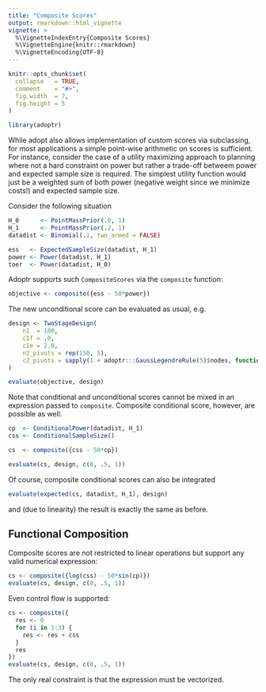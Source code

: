 ```yaml
---
title: "Composite Scores"
output: rmarkdown::html_vignette
vignette: >
  %\VignetteIndexEntry{Composite Scores}
  %\VignetteEngine{knitr::rmarkdown}
  %\VignetteEncoding{UTF-8}
---
```


```r
knitr::opts_chunk$set(
  collapse   = TRUE,
  comment    = "#>",
  fig.width  = 7,
  fig.height = 5
)
```

```r
library(adoptr)
```



While adopt also allows implementation of custom scores via subclassing,
for most applications a simple point-wise arithmetic on scores is
sufficient.
For instance, consider the case of a utility maximizing approach to
planning where not a hard constraint on power but rather a trade-off betweem 
power and expected sample size is required.
The simplest utility function would just be a weighted sum of both
power (negative weight since we minimize costs!) and expected
sample size.

Consider the following situation
```r
H_0      <- PointMassPrior(.0, 1)
H_1      <- PointMassPrior(.2, 1)
datadist <- Binomial(.1, two_armed = FALSE)

ess   <- ExpectedSampleSize(datadist, H_1)
power <- Power(datadist, H_1)
toer  <- Power(datadist, H_0)
```

Adoptr supports such `CompositeScores` via the `composite` function:
```r
objective <- composite({ess - 50*power})
```

The new unconditional score can be evaluated as usual, e.g.
```r
design <- TwoStageDesign(
    n1  = 100,
    c1f = .0,
    c1e = 2.0,
    n2_pivots = rep(150, 5),
    c2_pivots = sapply(1 + adoptr:::GaussLegendreRule(5)$nodes, function(x) -x + 2)
)

evaluate(objective, design)
```

Note that conditional and unconditional scores cannot be mixed in an 
expression passed to `composite`. 
Composite conditional score, however, are possible as well.
```r
cp  <- ConditionalPower(datadist, H_1)
css <- ConditionalSampleSize()

cs  <- composite({css - 50*cp})
```

```r
evaluate(cs, design, c(0, .5, 1))
```

Of course, composite conditional scores can also be integrated
```r
evaluate(expected(cs, datadist, H_1), design)
```
and (due to linearity) the result is exactly the same as before.



## Functional Composition

Composite scores are not restricted to linear operations but support
any valid numerical expression:
```r
cs <- composite({log(css) - 50*sin(cp)})
evaluate(cs, design, c(0, .5, 1))
```
Even control flow is supported:
```r
cs <- composite({
  res <- 0
  for (i in 1:3) {
    res <- res + css
  }
  res
})
evaluate(cs, design, c(0, .5, 1))
```
The only real constraint is that the expression must be vectorized.
